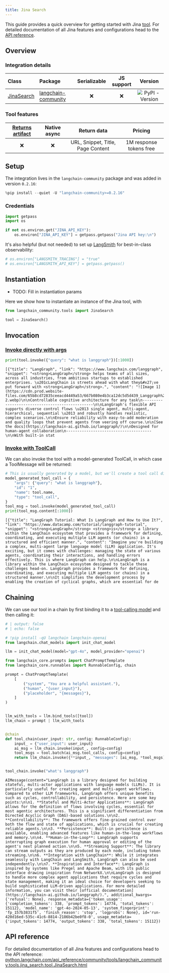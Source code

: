 ```yaml
---
title: Jina Search
---
```


This guide provides a quick overview for getting started with Jina [tool](/oss/integrations/tools/). For detailed documentation of all Jina features and configurations head to the [API reference](https://python.langchain.com/api_reference/community/tools/langchain_community.tools.jina_search.tool.JinaSearch.html).

## Overview

### Integration details

| Class | Package | Serializable | JS support |  Version |
| :--- | :--- | :---: | :---: | :---: |
| [JinaSearch](https://python.langchain.com/api_reference/community/tools/langchain_community.tools.jina_search.tool.JinaSearch.html) | [langchain-community](https://python.langchain.com/api_reference/community/) | ❌ | ❌ |  ![PyPI - Version](https://img.shields.io/pypi/v/langchain-community?style=flat-square&label=%20) |

### Tool features

| [Returns artifact](/oss/how-to/tool_artifacts/) | Native async | Return data | Pricing |
| :---: | :---: | :---: | :---: |
| ❌ | ❌ | URL, Snippet, Title, Page Content | 1M response tokens free |

## Setup

The integration lives in the `langchain-community` package and was added in version `0.2.16`:

```python
%pip install --quiet -U "langchain-community>=0.2.16"
```

### Credentials

```python
import getpass
import os

if not os.environ.get("JINA_API_KEY"):
    os.environ["JINA_API_KEY"] = getpass.getpass("Jina API key:\n")
```

It's also helpful (but not needed) to set up [LangSmith](https://smith.langchain.com/) for best-in-class observability:

```python
# os.environ["LANGSMITH_TRACING"] = "true"
# os.environ["LANGSMITH_API_KEY"] = getpass.getpass()
```

## Instantiation

- TODO: Fill in instantiation params

Here we show how to instantiate an instance of the Jina tool, with

```python
from langchain_community.tools import JinaSearch

tool = JinaSearch()
```

## Invocation

### [Invoke directly with args](/oss/concepts/tools)

```python
print(tool.invoke({"query": "what is langgraph"})[:1000])
```

```output
[{"title": "LangGraph", "link": "https://www.langchain.com/langgraph", "snippet": "<strong>LangGraph</strong> helps teams of all sizes, across all industries, from ambitious startups to established enterprises. \u201cLangChain is streets ahead with what they&#x27;ve put forward with <strong>LangGraph</strong>.", "content": "![Image 1](https://cdn.prod.website-files.com/65b8cd72835ceeacd4449a53/667b080e4b3ca12dc5d5d439_Langgraph%20UI-2.webp)\n\nControllable cognitive architecture for any task\n------------------------------------------------\n\nLangGraph's flexible API supports diverse control flows \u2013 single agent, multi-agent, hierarchical, sequential \u2013 and robustly handles realistic, complex scenarios.\n\nEnsure reliability with easy-to-add moderation and quality loops that prevent agents from veering off course.\n\n[See the docs](https://langchain-ai.github.io/langgraph/)\n\nDesigned for human-agent collaboration\n--------------------------------------\n\nWith built-in stat
```

### [Invoke with ToolCall](/oss/concepts/tools)

We can also invoke the tool with a model-generated ToolCall, in which case a ToolMessage will be returned:

```python
# This is usually generated by a model, but we'll create a tool call directly for demo purposes.
model_generated_tool_call = {
    "args": {"query": "what is langgraph"},
    "id": "1",
    "name": tool.name,
    "type": "tool_call",
}
tool_msg = tool.invoke(model_generated_tool_call)
print(tool_msg.content[:1000])
```

```output
[{"title": "LangGraph Tutorial: What Is LangGraph and How to Use It?", "link": "https://www.datacamp.com/tutorial/langgraph-tutorial", "snippet": "<strong>LangGraph</strong> <strong>is</strong> a library within the LangChain ecosystem that provides a framework for defining, coordinating, and executing multiple LLM agents (or chains) in a structured and efficient manner.", "content": "Imagine you're building a complex, multi-agent large language model (LLM) application. It's exciting, but it comes with challenges: managing the state of various agents, coordinating their interactions, and handling errors effectively. This is where LangGraph can help.\n\nLangGraph is a library within the LangChain ecosystem designed to tackle these challenges head-on. LangGraph provides a framework for defining, coordinating, and executing multiple LLM agents (or chains) in a structured manner.\n\nIt simplifies the development process by enabling the creation of cyclical graphs, which are essential for de
```

## Chaining

We can use our tool in a chain by first binding it to a [tool-calling model](/oss/how-to/tool_calling/) and then calling it:

<ChatModelTabs customVarName="llm" />

```python
# | output: false
# | echo: false

# !pip install -qU langchain langchain-openai
from langchain.chat_models import init_chat_model

llm = init_chat_model(model="gpt-4o", model_provider="openai")
```

```python
from langchain_core.prompts import ChatPromptTemplate
from langchain_core.runnables import RunnableConfig, chain

prompt = ChatPromptTemplate(
    [
        ("system", "You are a helpful assistant."),
        ("human", "{user_input}"),
        ("placeholder", "{messages}"),
    ]
)


llm_with_tools = llm.bind_tools([tool])
llm_chain = prompt | llm_with_tools


@chain
def tool_chain(user_input: str, config: RunnableConfig):
    input_ = {"user_input": user_input}
    ai_msg = llm_chain.invoke(input_, config=config)
    tool_msgs = tool.batch(ai_msg.tool_calls, config=config)
    return llm_chain.invoke({**input_, "messages": [ai_msg, *tool_msgs]}, config=config)


tool_chain.invoke("what's langgraph")
```

```output
AIMessage(content="LangGraph is a library designed for building stateful, multi-actor applications with language models (LLMs). It is particularly useful for creating agent and multi-agent workflows. Compared to other LLM frameworks, LangGraph offers unique benefits such as cycles, controllability, and persistence. Here are some key points:\n\n1. **Stateful and Multi-Actor Applications**: LangGraph allows for the definition of flows involving cycles, essential for most agentic architectures. This is a significant differentiation from Directed Acyclic Graph (DAG)-based solutions.\n\n2. **Controllability**: The framework offers fine-grained control over both the flow and state of applications, which is crucial for creating reliable agents.\n\n3. **Persistence**: Built-in persistence is available, enabling advanced features like human-in-the-loop workflows and memory.\n\n4. **Human-in-the-Loop**: LangGraph supports interrupting graph execution for human approval or editing of the agent's next planned action.\n\n5. **Streaming Support**: The library can stream outputs as they are produced by each node, including token streaming.\n\n6. **Integration with LangChain**: While it integrates seamlessly with LangChain and LangSmith, LangGraph can also be used independently.\n\n7. **Inspiration and Interface**: LangGraph is inspired by systems like Pregel and Apache Beam, with its public interface drawing inspiration from NetworkX.\n\nLangGraph is designed to handle more complex agent applications that require cycles and state management, making it an ideal choice for developers seeking to build sophisticated LLM-driven applications. For more detailed information, you can visit their [official documentation](https://langchain-ai.github.io/langgraph/).", additional_kwargs={'refusal': None}, response_metadata={'token_usage': {'completion_tokens': 338, 'prompt_tokens': 14774, 'total_tokens': 15112}, 'model_name': 'gpt-4o-2024-05-13', 'system_fingerprint': 'fp_157b3831f5', 'finish_reason': 'stop', 'logprobs': None}, id='run-420d16ed-535c-41c6-8814-2186b42be0f8-0', usage_metadata={'input_tokens': 14774, 'output_tokens': 338, 'total_tokens': 15112})
```

## API reference

For detailed documentation of all Jina features and configurations head to the API reference: [python.langchain.com/api_reference/community/tools/langchain_community.tools.jina_search.tool.JinaSearch.html](https://python.langchain.com/api_reference/community/tools/langchain_community.tools.jina_search.tool.JinaSearch.html)
